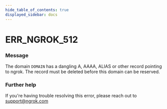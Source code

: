 ```yaml
---
hide_table_of_contents: true
displayed_sidebar: docs
---
```



# ERR_NGROK_512

### Message

The domain `DOMAIN` has a dangling A, AAAA, ALIAS or other record pointing to ngrok. The record must be deleted before this domain can be reserved.

### Further help

If you're having trouble resolving this error, please reach out to [support@ngrok.com](mailto:support@ngrok.com?subject=Help%20with%20ERR_NGROK_512)

<ErrorDetails error="err_ngrok_512" />
